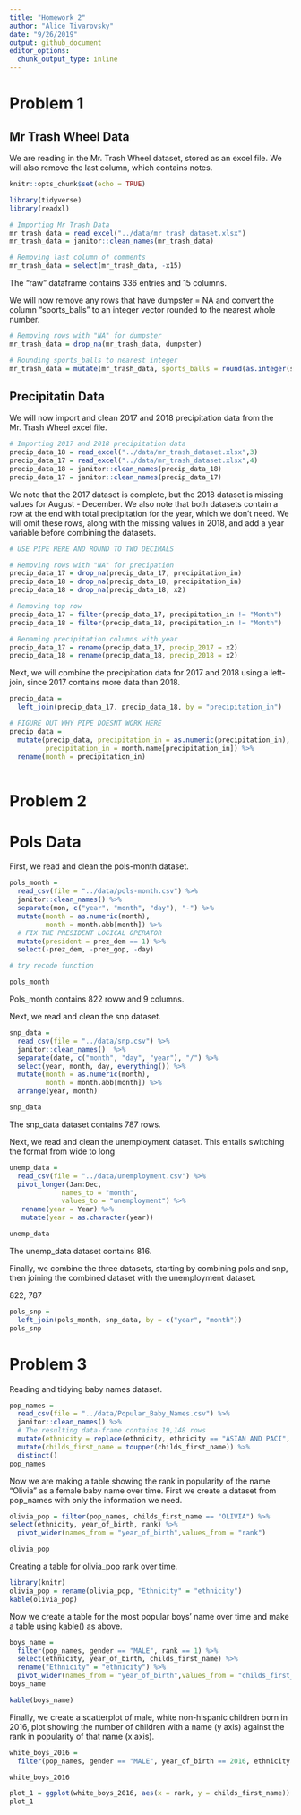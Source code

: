 ```yaml
---
title: "Homework 2"
author: "Alice Tivarovsky"
date: "9/26/2019"
output: github_document
editor_options: 
  chunk_output_type: inline
---
```

# Problem 1

## Mr Trash Wheel Data
We are reading in the Mr. Trash Wheel dataset, stored as an excel file. We will also remove the last column, which contains notes. 

```r
knitr::opts_chunk$set(echo = TRUE)

library(tidyverse)
library(readxl)

# Importing Mr Trash Data
mr_trash_data = read_excel("../data/mr_trash_dataset.xlsx")
mr_trash_data = janitor::clean_names(mr_trash_data)

# Removing last column of comments
mr_trash_data = select(mr_trash_data, -x15)
```

The "raw" dataframe contains 336 entries and 15 columns. 

We will now remove any rows that have dumpster = NA and convert the column "sports_balls" to an integer vector rounded to the nearest whole number. 

```r

# Removing rows with "NA" for dumpster
mr_trash_data = drop_na(mr_trash_data, dumpster)

# Rounding sports_balls to nearest integer
mr_trash_data = mutate(mr_trash_data, sports_balls = round(as.integer(sports_balls, digits = 0)))

```

## Precipitatin Data

We will now import and clean 2017 and 2018 precipitation data from the Mr. Trash Wheel excel file.  

```r
# Importing 2017 and 2018 precipitation data
precip_data_18 = read_excel("../data/mr_trash_dataset.xlsx",3)
precip_data_17 = read_excel("../data/mr_trash_dataset.xlsx",4)
precip_data_18 = janitor::clean_names(precip_data_18)
precip_data_17 = janitor::clean_names(precip_data_17)
```

We note that the 2017 dataset is complete, but the 2018 dataset is missing values for August - December. We also note that both datasets contain a row at the end with total precipitation for the year, which we don't need. We will omit these rows, along with the missing values in 2018, and add a year variable before combining the datasets. 

```r
# USE PIPE HERE AND ROUND TO TWO DECIMALS

# Removing rows with "NA" for precipation 
precip_data_17 = drop_na(precip_data_17, precipitation_in)
precip_data_18 = drop_na(precip_data_18, precipitation_in)
precip_data_18 = drop_na(precip_data_18, x2)

# Removing top row 
precip_data_17 = filter(precip_data_17, precipitation_in != "Month")
precip_data_18 = filter(precip_data_18, precipitation_in != "Month")

# Renaming precipitation columns with year
precip_data_17 = rename(precip_data_17, precip_2017 = x2)
precip_data_18 = rename(precip_data_18, precip_2018 = x2)
```

Next, we will combine the precipitation data for 2017 and 2018 using a left-join, since 2017 contains more data than 2018. 

```r

precip_data =  
  left_join(precip_data_17, precip_data_18, by = "precipitation_in")

# FIGURE OUT WHY PIPE DOESNT WORK HERE
precip_data =
  mutate(precip_data, precipitation_in = as.numeric(precipitation_in),
         precipitation_in = month.name[precipitation_in]) %>% 
  rename(month = precipitation_in)
    
```



# Problem 2

# Pols Data

First, we read and clean the pols-month dataset. 

```r
pols_month = 
  read_csv(file = "../data/pols-month.csv") %>% 
  janitor::clean_names() %>% 
  separate(mon, c("year", "month", "day"), "-") %>% 
  mutate(month = as.numeric(month),
         month = month.abb[month]) %>% 
  # FIX THE PRESIDENT LOGICAL OPERATOR
  mutate(president = prez_dem == 1) %>% 
  select(-prez_dem, -prez_gop, -day)

# try recode function 

pols_month
``` 
Pols_month contains 822 roww and 9 columns. 

Next, we read and clean the snp dataset. 

```r
snp_data = 
  read_csv(file = "../data/snp.csv") %>% 
  janitor::clean_names()  %>% 
  separate(date, c("month", "day", "year"), "/") %>% 
  select(year, month, day, everything()) %>% 
  mutate(month = as.numeric(month),
         month = month.abb[month]) %>%
  arrange(year, month)

snp_data
```
The snp_data dataset contains 787 rows. 

Next, we read and clean the unemployment dataset. This entails switching the format from wide to long 

```r
unemp_data = 
  read_csv(file = "../data/unemployment.csv") %>% 
  pivot_longer(Jan:Dec, 
             names_to = "month",
             values_to = "unemployment") %>% 
   rename(year = Year) %>% 
   mutate(year = as.character(year))

unemp_data
```
The unemp_data dataset contains 816. 

Finally, we combine the three datasets, starting by combining pols and snp, then joining the combined dataset with the unemployment dataset. 

822, 787
```r
pols_snp = 
  left_join(pols_month, snp_data, by = c("year", "month"))
pols_snp
```


# Problem 3

Reading and tidying baby names dataset. 

```r
pop_names = 
  read_csv(file = "../data/Popular_Baby_Names.csv") %>% 
  janitor::clean_names() %>% 
  # The resulting data-frame contains 19,148 rows
  mutate(ethnicity = replace(ethnicity, ethnicity == "ASIAN AND PACI", "ASIAN AND PACIFIC ISLANDER"), ethnicity = replace(ethnicity, ethnicity == "BLACK NON HISP", "BLACK NON HISPANIC"), ethnicity = replace(ethnicity, ethnicity == "WHITE NON HISP", "WHITE NON HISPANIC")) %>% 
  mutate(childs_first_name = toupper(childs_first_name)) %>% 
  distinct()
pop_names
```


Now we are making a table showing the rank in popularity of the name “Olivia” as a female baby name over time. First we create a dataset from pop_names with only the information we need. 

```r
olivia_pop = filter(pop_names, childs_first_name == "OLIVIA") %>% 
select(ethnicity, year_of_birth, rank) %>% 
  pivot_wider(names_from = "year_of_birth",values_from = "rank")

olivia_pop
```
Creating a table for olivia_pop rank over time. 

```r
library(knitr)
olivia_pop = rename(olivia_pop, "Ethnicity" = "ethnicity")
kable(olivia_pop)
```

Now we create a table for the most popular boys' name over time and make a table using kable() as above. 

```r
boys_name = 
  filter(pop_names, gender == "MALE", rank == 1) %>% 
  select(ethnicity, year_of_birth, childs_first_name) %>% 
  rename("Ethnicity" = "ethnicity") %>% 
  pivot_wider(names_from = "year_of_birth",values_from = "childs_first_name")
boys_name

kable(boys_name)
```

Finally, we create a scatterplot of male, white non-hispanic children born in 2016, plot showing the number of children with a name (y axis) against the rank in popularity of that name (x axis).

```r
white_boys_2016 = 
  filter(pop_names, gender == "MALE", year_of_birth == 2016, ethnicity == "WHITE NON HISPANIC")

white_boys_2016

plot_1 = ggplot(white_boys_2016, aes(x = rank, y = childs_first_name)) + geom_point()
plot_1
```



